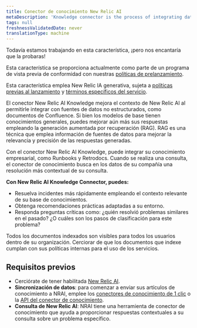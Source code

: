 ```yaml
---
title: Conector de conocimiento New Relic AI
metaDescription: 'Knowledge connector is the process of integrating data from various sources to create a unified view of information. This unified view can be used to improve decision-making, automate processes, and enhance customer experiences.'
tags: null
freshnessValidatedDate: never
translationType: machine
---
```


<Callout title="avance">
  Todavía estamos trabajando en esta característica, ¡pero nos encantaría que la probaras!

  Esta característica se proporciona actualmente como parte de un programa de vista previa de conformidad con nuestras [políticas de prelanzamiento](/docs/licenses/license-information/referenced-policies/new-relic-pre-release-policy).

  Esta característica emplea New Relic IA generativa, sujeta a [políticas previas al lanzamiento](/docs/licenses/license-information/referenced-policies/new-relic-pre-release-policy) y [términos específicos del servicio](https://newrelic.com/termsandconditions/service-specific).
</Callout>

El conector New Relic AI Knowledge mejora el contexto de New Relic AI al permitirle integrar con fuentes de datos no estructurados, como documentos de Confluence. Si bien los modelos de base tienen conocimientos generales, puedes mejorar aún más sus respuestas empleando la generación aumentada por recuperación (RAG). RAG es una técnica que emplea información de fuentes de datos para mejorar la relevancia y precisión de las respuestas generadas.

Con el conector New Relic AI Knowledge, puede integrar su conocimiento empresarial, como Runbooks y Retrodocs. Cuando se realiza una consulta, el conector de conocimiento busca en los datos de su compañía una resolución más contextual de su consulta.

**Con New Relic AI Knowledge Connector, puedes:**

* Resuelva incidentes más rápidamente empleando el contexto relevante de su base de conocimientos.
* Obtenga recomendaciones prácticas adaptadas a su entorno.
* Responda preguntas críticas como: ¿quién resolvió problemas similares en el pasado? ¿O cuáles son los pasos de clasificación para este problema?

<Callout variant="important">
  Todos los documentos indexados son visibles para todos los usuarios dentro de su organización. Cerciorar de que los documentos que indexe cumplan con sus políticas internas para el uso de los servicios.
</Callout>

## Requisitos previos

* Cerciórate de tener habilitada [New Relic AI](/docs/agentic-ai/new-relic-ai/#enable).
* **Sincronización de datos**: para comenzar a enviar sus artículos de conocimiento a NRAI, emplee los [conectores de conocimiento de 1 clic](/docs/agentic-ai/knowledge-integration/knowledge-connector) o la [API del conector de conocimiento](/docs/apis/nerdgraph/examples/nerdgraph-rag).
* **Consulta de New Relic AI**: NRAI tiene una herramienta de conector de conocimiento que ayuda a proporcionar respuestas contextuales a su consulta sobre un problema específico.